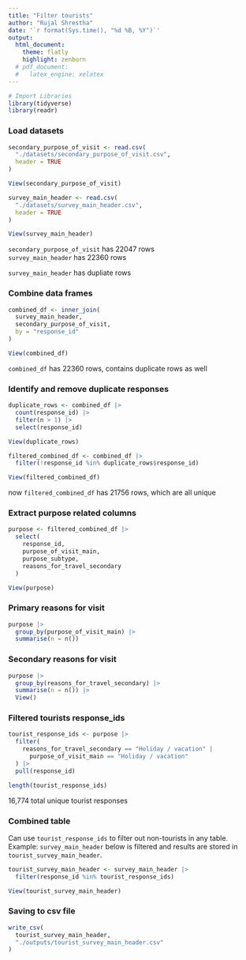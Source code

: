 ```yaml
---
title: "Filter tourists"
author: "Rujal Shrestha"
date: '`r format(Sys.time(), "%d %B, %Y")`'
output:
  html_document:
    theme: flatly
    highlight: zenburn
  # pdf_document:
  #   latex_engine: xelatex
---
```


```r
# Import Libraries
library(tidyverse)
library(readr)
```

### Load datasets

```r
secondary_purpose_of_visit <- read.csv(
  "./datasets/secondary_purpose_of_visit.csv",
  header = TRUE
)

View(secondary_purpose_of_visit)

survey_main_header <- read.csv(
  "./datasets/survey_main_header.csv",
  header = TRUE
)

View(survey_main_header)
```

`secondary_purpose_of_visit` has 22047 rows  
`survey_main_header` has 22360 rows

`survey_main_header` has dupliate rows

### Combine data frames

```r
combined_df <- inner_join(
  survey_main_header,
  secondary_purpose_of_visit,
  by = "response_id"
)

View(combined_df)
```

`combined_df` has 22360 rows, contains duplicate rows as well

### Identify and remove duplicate responses

```r
duplicate_rows <- combined_df |>
  count(response_id) |>
  filter(n > 1) |>
  select(response_id)

View(duplicate_rows)

filtered_combined_df <- combined_df |>
  filter(!response_id %in% duplicate_rows$response_id)

View(filtered_combined_df)
```
now `filtered_combined_df` has 21756 rows, which are all unique

### Extract purpose related columns

```r
purpose <- filtered_combined_df |>
  select(
    response_id,
    purpose_of_visit_main,
    purpose_subtype,
    reasons_for_travel_secondary
  )

View(purpose)
```

### Primary reasons for visit 

```r
purpose |>
  group_by(purpose_of_visit_main) |>
  summarise(n = n())
```

### Secondary reasons for visit

```r
purpose |>
  group_by(reasons_for_travel_secondary) |>
  summarise(n = n()) |>
  View()
```

### Filtered tourists response_ids

```r
tourist_response_ids <- purpose |>
  filter(
    reasons_for_travel_secondary == "Holiday / vacation" |
      purpose_of_visit_main == "Holiday / vacation"
  ) |>
  pull(response_id)

length(tourist_response_ids)
```

16,774 total unique tourist responses

### Combined table 

Can use `tourist_response_ids` to filter out non-tourists in any table.  
Example: `survey_main_header` below is filtered and results are stored in 
`tourist_survey_main_header`.

```r
tourist_survey_main_header <- survey_main_header |>
  filter(response_id %in% tourist_response_ids)

View(tourist_survey_main_header)
```

### Saving to csv file

```r
write_csv(
  tourist_survey_main_header,
  "./outputs/tourist_survey_main_header.csv"
)
```
